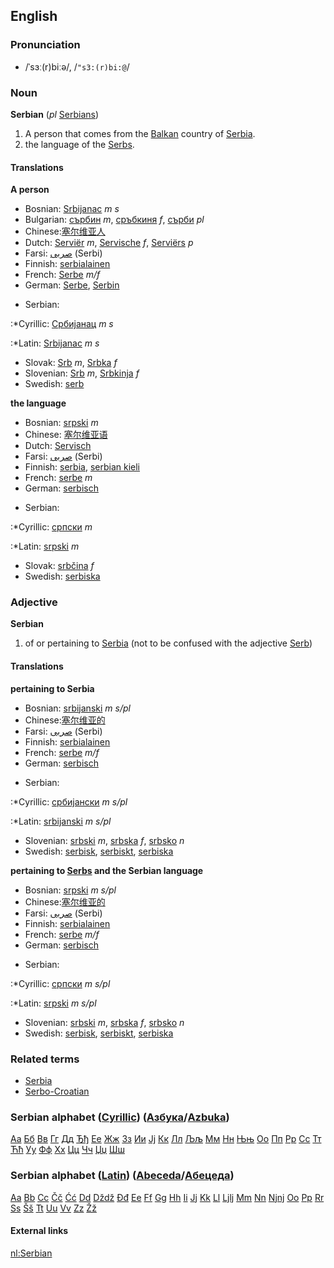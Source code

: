 ==English==
===Pronunciation===
*/ˈsɜː(r)biːə/, /<tt>"s3:(r)bi:@</tt>/
===Noun===
'''Serbian''' (''pl'' [[Serbians]])
#A person that comes from the [[Balkan]] country of [[Serbia]].
#the language of the [[Serbs]].
====Translations====
'''A person'''
{{top}}
*Bosnian: [[Srbijanac]] ''m s''
*Bulgarian: [[сърбин]] ''m'', [[сръбкиня]] ''f'', [[сърби]] ''pl''
*Chinese:[[塞尔维亚人]]
*Dutch: [[Serviër]] ''m'', [[Servische]] ''f'', [[Serviërs]] ''p''
*Farsi: [[صربی]] (Serbi)
*Finnish: [[serbialainen]]
*French: [[Serbe]] ''m/f''
*German: [[Serbe]], [[Serbin]]
{{mid}}
*Serbian:
:*Cyrillic: [[Србијанац]] ''m s''
:*Latin: [[Srbijanac]] ''m s''
*Slovak: [[Srb]] ''m'', [[Srbka]] ''f''
*Slovenian: [[Srb]] ''m'', [[Srbkinja]] ''f''
*Swedish: [[serb]]
{{bottom}}
'''the language'''
{{top}}
*Bosnian: [[srpski]] ''m''
*Chinese: [[塞尔维亚语]]
*Dutch: [[Servisch]]
*Farsi: [[صربی]] (Serbi)
*Finnish: [[serbia]], [[serbian kieli]]
*French: [[serbe]] ''m''
*German: [[serbisch]]
{{mid}}
*Serbian:
:*Cyrillic: [[српски]] ''m''
:*Latin: [[srpski]] ''m''
*Slovak: [[srbčina]] ''f''
*Swedish: [[serbiska]]
{{bottom}}

===Adjective===
'''Serbian'''
#of or pertaining to [[Serbia]] (not to be confused with the adjective [[Serb]])
====Translations====
'''pertaining to Serbia'''
{{top}}
*Bosnian: [[srbijanski]] ''m s/pl''
*Chinese:[[塞尔维亚的]]
*Farsi: [[صربی]] (Serbi)
*Finnish: [[serbialainen]]
*French: [[serbe]] ''m/f''
*German: [[serbisch]]
{{mid}}
*Serbian:
:*Cyrillic: [[србијански]] ''m s/pl''
:*Latin: [[srbijanski]] ''m s/pl''
*Slovenian: [[srbski]] ''m'', [[srbska]] ''f'', [[srbsko]] ''n''
*Swedish: [[serbisk]], [[serbiskt]], [[serbiska]]
{{bottom}}
'''pertaining to [[Serbs]] and the Serbian language'''
{{top}}
*Bosnian: [[srpski]] ''m s/pl''
*Chinese:[[塞尔维亚的]]
*Farsi: [[صربی]] (Serbi)
*Finnish: [[serbialainen]]
*French: [[serbe]] ''m/f''
*German: [[serbisch]]
{{mid}}
*Serbian:
:*Cyrillic: [[српски]] ''m s/pl''
:*Latin: [[srpski]] ''m s/pl''
*Slovenian: [[srbski]] ''m'', [[srbska]] ''f'', [[srbsko]] ''n''
*Swedish: [[serbisk]], [[serbiskt]], [[serbiska]]
{{bottom}}
===Related terms===
*[[Serbia]]
*[[Serbo-Croatian]]
===Serbian alphabet ([[w:Cyrillic|Cyrillic]]) ([[Азбука]]/[[Azbuka]])===
[[а|Аа]] [[б|Бб]] [[в|Вв]] [[г|Гг]] [[д|Дд]] [[ђ|Ђђ]] [[е|Ее]] [[ж|Жж]] [[з|Зз]] [[и|Ии]] [[ј|Јј]] [[к|Кк]] [[л|Лл]] [[љ|Љљ]] [[м|Мм]] [[н|Нн]] [[њ|Њњ]] [[о|Оо]] [[п|Пп]] [[р|Рр]] [[с|Сс]] [[т|Тт]] [[ћ|Ћћ]] [[у|Уу]] [[ф|Фф]] [[х|Хх]] [[ц|Цц]] [[ч|Чч]] [[џ|Џџ]] [[ш|Шш]]

===Serbian alphabet ([[w:Latin|Latin]]) ([[Abeceda]]/[[Абецеда]])===
[[A|Aa]] [[B|Bb]] [[C|Cc]] [[Č|Čč]] [[Ć|Ćć]] [[D|Dd]] [[Dž|Dždž]] [[Đ|Đđ]] [[E|Ee]] [[F|Ff]] [[G|Gg]] [[H|Hh]] [[I|Ii]] [[J|Jj]] [[K|Kk]] [[L|Ll]] [[Lj|Ljlj]] [[M|Mm]] [[N|Nn]] [[Nj|Njnj]] [[O|Oo]] [[P|Pp]] [[R|Rr]] [[S|Ss]] [[Š|Šš]] [[T|Tt]] [[U|Uu]] [[V|Vv]] [[Z|Zz]] [[Ž|Žž]] 
====External links====
{{interwiktionary|code=sr}}

[[nl:Serbian]]